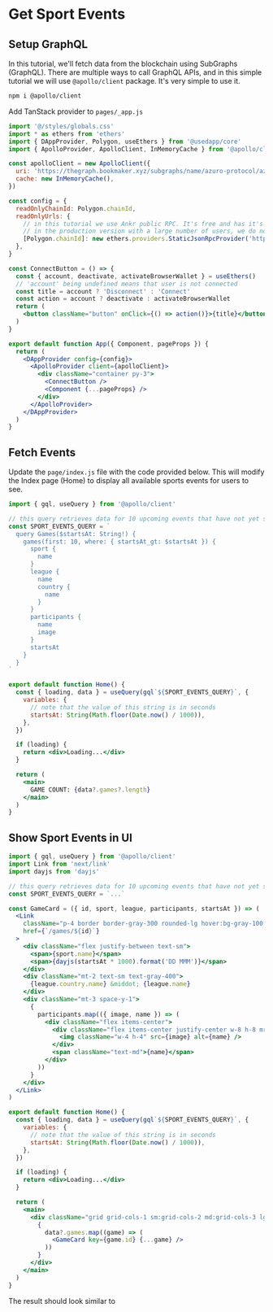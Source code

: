 
# Get Sport Events

## Setup GraphQL

In this tutorial, we'll fetch data from the blockchain using SubGraphs (GraphQL). There are multiple ways to call GraphQL APIs,
and in this simple tutorial we will use `@apollo/client` package. It's very simple to use it.

```bash copy
npm i @apollo/client
```

Add TanStack provider to `pages/_app.js`

```jsx {4-9,33-38} copy
import '@/styles/globals.css'
import * as ethers from 'ethers'
import { DAppProvider, Polygon, useEthers } from '@usedapp/core'
import { ApolloProvider, ApolloClient, InMemoryCache } from '@apollo/client'

const apolloClient = new ApolloClient({
  uri: 'https://thegraph.bookmaker.xyz/subgraphs/name/azuro-protocol/azuro-api-polygon',
  cache: new InMemoryCache(),
})

const config = {
  readOnlyChainId: Polygon.chainId,
  readOnlyUrls: {
    // in this tutorial we use Ankr public RPC. It's free and has it's own limits
    // in the production version with a large number of users, we do not recommend using it
    [Polygon.chainId]: new ethers.providers.StaticJsonRpcProvider('https://rpc.ankr.com/polygon'),
  },
}

const ConnectButton = () => {
  const { account, deactivate, activateBrowserWallet } = useEthers()
  // 'account' being undefined means that user is not connected
  const title = account ? 'Disconnect' : 'Connect'
  const action = account ? deactivate : activateBrowserWallet
  return (
    <button className="button" onClick={() => action()}>{title}</button>
  )
}

export default function App({ Component, pageProps }) {
  return (
    <DAppProvider config={config}>
      <ApolloProvider client={apolloClient}>
        <div className="container py-3">
          <ConnectButton />
          <Component {...pageProps} />
        </div>
      </ApolloProvider>
    </DAppProvider>
  )
}
```

## Fetch Events

Update the `page/index.js` file with the code provided below. This will modify the Index page (Home) to display all
available sports events for users to see.

```jsx copy filename="pages/index.js"
import { gql, useQuery } from '@apollo/client'

// this query retrieves data for 10 upcoming events that have not yet started
const SPORT_EVENTS_QUERY = `
  query Games($startsAt: String!) {
    games(first: 10, where: { startsAt_gt: $startsAt }) {
      sport {
        name
      }
      league {
        name
        country {
          name
        }
      }
      participants {
        name
        image
      }
      startsAt
    }
  }
`

export default function Home() {
  const { loading, data } = useQuery(gql`${SPORT_EVENTS_QUERY}`, {
    variables: {
      // note that the value of this string is in seconds
      startsAt: String(Math.floor(Date.now() / 1000)),
    },
  })

  if (loading) {
    return <div>Loading...</div>
  }

  return (
    <main>
      GAME COUNT: {data?.games?.length}
    </main>
  )
}
```

## Show Sport Events in UI

```jsx {2-3,8-33,48-56}
import { gql, useQuery } from '@apollo/client'
import Link from 'next/link'
import dayjs from 'dayjs'

// this query retrieves data for 10 upcoming events that have not yet started
const SPORT_EVENTS_QUERY = `...`

const GameCard = ({ id, sport, league, participants, startsAt }) => (
  <Link
    className="p-4 border border-gray-300 rounded-lg hover:bg-gray-100 transition"
    href={`/games/${id}`}
  >
    <div className="flex justify-between text-sm">
      <span>{sport.name}</span>
      <span>{dayjs(startsAt * 1000).format('DD MMM')}</span>
    </div>
    <div className="mt-2 text-sm text-gray-400">
      {league.country.name} &middot; {league.name}
    </div>
    <div className="mt-3 space-y-1">
      {
        participants.map(({ image, name }) => (
          <div className="flex items-center">
            <div className="flex items-center justify-center w-8 h-8 mr-2 border border-gray-300 rounded-full">
              <img className="w-4 h-4" src={image} alt={name} />
            </div>
            <span className="text-md">{name}</span>
          </div>
        ))
      }
    </div>
  </Link>
)

export default function Home() {
  const { loading, data } = useQuery(gql`${SPORT_EVENTS_QUERY}`, {
    variables: {
      // note that the value of this string is in seconds
      startsAt: String(Math.floor(Date.now() / 1000)),
    },
  })

  if (loading) {
    return <div>Loading...</div>
  }

  return (
    <main>
      <div className="grid grid-cols-1 sm:grid-cols-2 md:grid-cols-3 lg:grid-cols-4 gap-2">
        {
          data?.games.map((game) => (
            <GameCard key={game.id} {...game} />
          ))
        }
      </div>
    </main>
  )
}
```

The result should look similar to

<div className="mt-4 border border-gray-300 rounded-lg overflow-hidden">
  <Image className="w-full" src="/images/sport-events.png" width={2544} height={1248} alt="" />
</div>
